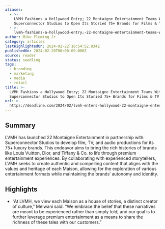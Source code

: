```yaml
---
aliases:
  - >-
    LVMH Fashions a Hollywood Entry; 22 Montaigne Entertainment Teams With
    Superconnector Studios to Open Its Storied 75+ Brands for Films & TV
  - >-
    lvmh-fashions-a-hollywood-entry;-22-montaigne-entertainment-teams-with-superconnector-studios-to-open-its-storied-75+-brands-for-films-&-tv
author: Mike Fleming Jr
category: articles
lastHighlightedOn: 2024-02-22T10:54:52.834Z
publishedOn: 2024-02-20T00:00:00.000Z
source: reader
status: seedling
tags:
  - branding
  - marketing
  - media
  - retail
title: >-
  LVMH Fashions a Hollywood Entry; 22 Montaigne Entertainment Teams With
  Superconnector Studios to Open Its Storied 75+ Brands for Films & TV
url: >-
  https://deadline.com/2024/02/lvmh-enters-hollywood-22-montaigne-entertainment-superconnector-studios-launch-movies-tv-documentary-produce-co-finance-luxury-brands-1235831690/?utm_source=news.futureparty.com&utm_medium=newsletter&utm_campaign=boarding-pass-face
---
```

## Summary

LVMH has launched 22 Montaigne Entertainment in partnership with Superconnector Studios to develop film, TV, and audio productions for its 75+ luxury brands. This endeavor aims to bring the rich histories of brands like Louis Vuitton, Dior, and Tiffany & Co. to life through premium entertainment experiences. By collaborating with experienced storytellers, LVMH seeks to create authentic and compelling content that aligns with the values and heritage of each Maison, allowing for the exploration of various entertainment formats while maintaining the brands’ autonomy and identity.

## Highlights

- “At LVMH, we view each Maison as a house of stories, a distinct creator of culture,” Melwani said. “We embrace the belief that these narratives are meant to be experienced rather than simply told, and our goal is to further leverage premium entertainment as a means to share the richness of these tales with our customers.”
